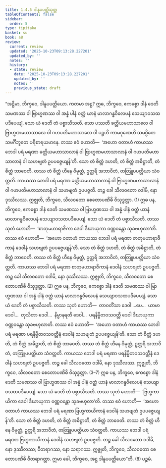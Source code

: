 ```yaml
---
title: 1.4.5 ဒါနူပပတ္တိသုတ္တ
tableOfContents: false
sidebar:
  order: 5
type: tipitaka
basket: su
book: a8
review:
  current: review
  updated: '2025-10-23T09:13:28.227201'
  updated_by: ''
  notes: ''
  history:
  - state: review
    date: '2025-10-23T09:13:28.227201'
    updated_by: ''
    notes: ''
    previous_state: draft
---
```



<ReviewStatus review={frontmatter.review} showDetails={true} />

<HypothesisAnnotation frontmatter={frontmatter} />

<DynamicBreadcrumb />

<Division number="35" book="a8" e="ch" v="17" p="70">

<Paragraph number="340" book="a8">
“အဋ္ဌိမာ, ဘိက္ခဝေ, ဒါနူပပတ္တိယော. ကတမာ အဋ္ဌ? ဣဓ, ဘိက္ခဝေ, ဧကစ္စော ဒါနံ ဒေတိ သမဏဿ ဝါ ဗြာဟ္မဏဿ ဝါ အန္နံ ပါနံ ဝတ္ထံ ယာနံ မာလာဂန္ဓဝိလေပနံ သေယျာဝသထပဒီပေယျံ. သော ယံ ဒေတိ တံ ပစ္စာသီသတိ. သော ပဿတိ ခတ္တိယမဟာသာလေ ဝါ ဗြာဟ္မဏမဟာသာလေ ဝါ ဂဟပတိမဟာသာလေ ဝါ ပဉ္စဟိ ကာမဂုဏေဟိ သမပ္ပိတေ သမင်္ဂီဘူတေ ပရိစာရယမာနေ. တဿ ဧဝံ ဟောတိ—  ‘အဟော ဝတာဟံ ကာယဿ ဘေဒါ ပရံ မရဏာ ခတ္တိယမဟာသာလာနံ ဝါ ဗြာဟ္မဏမဟာသာလာနံ ဝါ ဂဟပတိမဟာသာလာနံ ဝါ သဟဗျတံ ဥပပဇ္ဇေယျန်’တိ. သော တံ စိတ္တံ ဒဟတိ, တံ စိတ္တံ အဓိဋ္ဌာတိ, တံ စိတ္တံ ဘာဝေတိ. တဿ တံ စိတ္တံ ဟီနေ ဝိမုတ္တံ, ဥတ္တရိ အဘာဝိတံ, တတြူပပတ္တိယာ သံဝတ္တတိ. ကာယဿ ဘေဒါ ပရံ မရဏာ ခတ္တိယမဟာသာလာနံ ဝါ ဗြာဟ္မဏမဟာသာလာနံ ဝါ ဂဟပတိမဟာသာလာနံ ဝါ သဟဗျတံ ဥပပဇ္ဇတိ. တဉ္စ ခေါ သီလဝတော ဝဒါမိ, နော ဒုဿီလဿ. ဣဇ္ဈတိ, ဘိက္ခဝေ, သီလဝတော စေတောပဏိဓိ ဝိသုဒ္ဓတ္တာ. (1)
</Paragraph>

<Paragraph number="341" book="a8">
ဣဓ ပန, ဘိက္ခဝေ, ဧကစ္စော ဒါနံ ဒေတိ သမဏဿ ဝါ ဗြာဟ္မဏဿ ဝါ အန္နံ ပါနံ ဝတ္ထံ ယာနံ မာလာဂန္ဓဝိလေပနံ သေယျာဝသထပဒီပေယျံ. သော ယံ ဒေတိ တံ ပစ္စာသီသတိ. တဿ သုတံ ဟောတိ—  ‘စာတုမဟာရာဇိကာ ဒေဝါ ဒီဃာယုကာ ဝဏ္ဏဝန္တော သုခဗဟုလာ’တိ. တဿ ဧဝံ ဟောတိ—  ‘အဟော ဝတာဟံ ကာယဿ ဘေဒါ ပရံ မရဏာ စာတုမဟာရာဇိကာနံ ဒေဝါနံ သဟဗျတံ ဥပပဇ္ဇေယျန်’တိ. သော တံ စိတ္တံ ဒဟတိ, တံ စိတ္တံ အဓိဋ္ဌာတိ, တံ စိတ္တံ ဘာဝေတိ. တဿ တံ စိတ္တံ ဟီနေ ဝိမုတ္တံ, ဥတ္တရိ အဘာဝိတံ, တတြူပပတ္တိယာ သံဝတ္တတိ. ကာယဿ ဘေဒါ ပရံ မရဏာ စာတုမဟာရာဇိကာနံ ဒေဝါနံ သဟဗျတံ ဥပပဇ္ဇတိ. တဉ္စ ခေါ သီလဝတော ဝဒါမိ, နော ဒုဿီလဿ. ဣဇ္ဈတိ, ဘိက္ခဝေ, သီလဝတော စေတောပဏိဓိ ဝိသုဒ္ဓတ္တာ. (2)
</Paragraph>

<Paragraph number="342" book="a8">
ဣဓ ပန, ဘိက္ခဝေ, ဧကစ္စော ဒါနံ ဒေတိ သမဏဿ ဝါ ဗြာဟ္မဏဿ ဝါ အန္နံ ပါနံ ဝတ္ထံ ယာနံ မာလာဂန္ဓဝိလေပနံ သေယျာဝသထပဒီပေယျံ. သော ယံ ဒေတိ တံ ပစ္စာသီသတိ. တဿ သုတံ ဟောတိ—  တာဝတိံသာ ဒေဝါ …ပေ…  ယာမာ ဒေဝါ…  တုသိတာ ဒေဝါ…  နိမ္မာနရတီ ဒေဝါ…  ပရနိမ္မိတဝသဝတ္တီ ဒေဝါ ဒီဃာယုကာ ဝဏ္ဏဝန္တော သုခဗဟုလာတိ. တဿ ဧဝံ ဟောတိ—  ‘အဟော ဝတာဟံ ကာယဿ ဘေဒါ ပရံ မရဏာ ပရနိမ္မိတဝသဝတ္တီနံ ဒေဝါနံ သဟဗျတံ ဥပပဇ္ဇေယျန်’တိ. သော တံ စိတ္တံ ဒဟတိ, တံ စိတ္တံ အဓိဋ္ဌာတိ, တံ စိတ္တံ ဘာဝေတိ. တဿ တံ စိတ္တံ ဟီနေ ဝိမုတ္တံ, ဥတ္တရိ အဘာဝိတံ, တတြူပပတ္တိယာ သံဝတ္တတိ. ကာယဿ ဘေဒါ ပရံ မရဏာ ပရနိမ္မိတဝသဝတ္တီနံ ဒေဝါနံ သဟဗျတံ ဥပပဇ္ဇတိ. တဉ္စ ခေါ သီလဝတော ဝဒါမိ, နော ဒုဿီလဿ. ဣဇ္ဈတိ, ဘိက္ခဝေ, သီလဝတော စေတောပဏိဓိ ဝိသုဒ္ဓတ္တာ. (3–7)
</Paragraph>

<Paragraph number="343" book="a8">
ဣဓ ပန, ဘိက္ခဝေ, ဧကစ္စော ဒါနံ ဒေတိ သမဏဿ ဝါ ဗြာဟ္မဏဿ ဝါ အန္နံ ပါနံ ဝတ္ထံ ယာနံ မာလာဂန္ဓဝိလေပနံ သေယျာဝသထပဒီပေယျံ. သော ယံ ဒေတိ တံ ပစ္စာသီသတိ. တဿ သုတံ ဟောတိ—  ‘ဗြဟ္မကာယိကာ ဒေဝါ ဒီဃာယုကာ ဝဏ္ဏဝန္တော သုခဗဟုလာ’တိ. တဿ ဧဝံ ဟောတိ—  ‘အဟော ဝတာဟံ ကာယဿ ဘေဒါ ပရံ မရဏာ ဗြဟ္မကာယိကာနံ ဒေဝါနံ သဟဗျတံ ဥပပဇ္ဇေယျန်’တိ. သော တံ စိတ္တံ ဒဟတိ, တံ စိတ္တံ အဓိဋ္ဌာတိ, တံ စိတ္တံ ဘာဝေတိ. တဿ တံ စိတ္တံ ဟီနေ ဝိမုတ္တံ, ဥတ္တရိ အဘာဝိတံ, တတြူပပတ္တိယာ သံဝတ္တတိ. ကာယဿ ဘေဒါ ပရံ မရဏာ ဗြဟ္မကာယိကာနံ ဒေဝါနံ သဟဗျတံ ဥပပဇ္ဇတိ. တဉ္စ ခေါ သီလဝတော ဝဒါမိ, နော ဒုဿီလဿ; ဝီတရာဂဿ, နော သရာဂဿ. ဣဇ္ဈတိ, ဘိက္ခဝေ, သီလဝတော စေတောပဏိဓိ ဝီတရာဂတ္တာ. ဣမာ ခေါ, ဘိက္ခဝေ, အဋ္ဌ ဒါနူပပတ္တိယော”တိ. (8)

</Paragraph>
</Division>

<Paragraph number="344" type="center" book="a8">
ပဉ္စမံ.
</Paragraph>